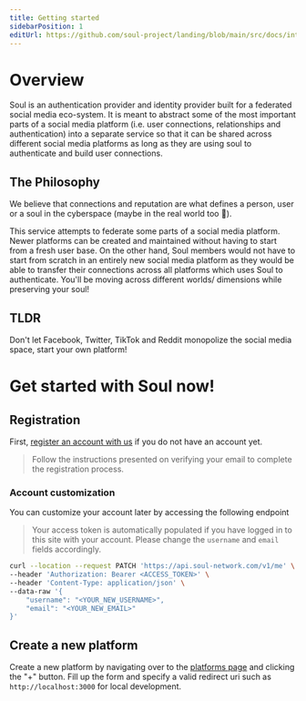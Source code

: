 ```yaml
---
title: Getting started
sidebarPosition: 1
editUrl: https://github.com/soul-project/landing/blob/main/src/docs/introduction.mdx
---
```


# Overview

Soul is an authentication provider and identity provider built for a federated social media eco-system.
It is meant to abstract some of the most important parts of a social media platform
(i.e. user connections, relationships and authentication) into a separate service so that it can be
shared across different social media platforms as long as they are using soul to authenticate and
build user connections.

## The Philosophy

We believe that connections and reputation are what defines a person, user or a soul in the cyberspace (maybe in the real world too 🤔).

This service attempts to federate some parts of a social media platform.
Newer platforms can be created and maintained without having to start from a fresh user base.
On the other hand, Soul members would not have to start from scratch in an entirely new social media platform as
they would be able to transfer their connections across all platforms which uses Soul to authenticate.
You'll be moving across different worlds/ dimensions while preserving your soul!

## TLDR

Don't let Facebook, Twitter, TikTok and Reddit monopolize the social media space, start your own platform!

# Get started with Soul now!

## Registration

First, [register an account with us](https://login.soul-network.com/register) if you do not have an account yet.

> Follow the instructions presented on verifying your email to complete the registration process.

### Account customization

You can customize your account later by accessing the following endpoint

> Your access token is automatically populated if you have logged in to this site with your account. Please change the `username` and `email` fields
> accordingly.

```bash
curl --location --request PATCH 'https://api.soul-network.com/v1/me' \
--header 'Authorization: Bearer <ACCESS_TOKEN>' \
--header 'Content-Type: application/json' \
--data-raw '{
    "username": "<YOUR_NEW_USERNAME>",
    "email": "<YOUR_NEW_EMAIL>"
}'
```

## Create a new platform

Create a new platform by navigating over to the [platforms page](/my-platforms) and clicking the "+" button. Fill up the form
and specify a valid redirect uri such as `http://localhost:3000` for local development.
